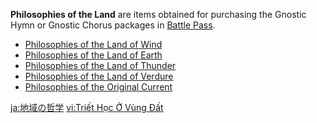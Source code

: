 {{Terminology Infobox
|image = Item Philosophies of the Land.png
|type  = Item Groups
}}
{{See also|Guidance of the Land}}
'''Philosophies of the Land''' are items obtained for purchasing the Gnostic Hymn or Gnostic Chorus packages in [[Battle Pass]].
* [[Philosophies of the Land of Wind]]
* [[Philosophies of the Land of Earth]]
* [[Philosophies of the Land of Thunder]]
* [[Philosophies of the Land of Verdure]]
* [[Philosophies of the Original Current]]

[[ja:地域の哲学]]
[[vi:Triết Học Ở Vùng Đất]]